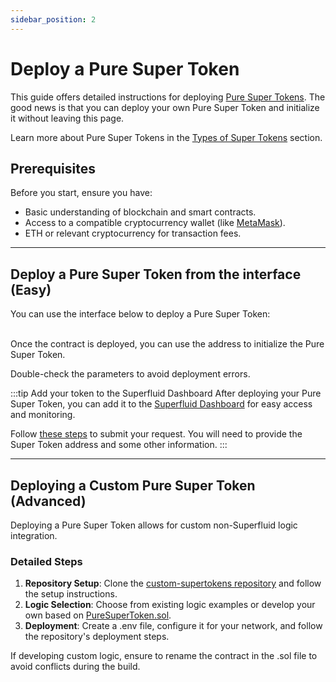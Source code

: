 ```yaml
---
sidebar_position: 2
---
```


# Deploy a Pure Super Token

This guide offers detailed instructions for deploying [Pure Super Tokens](/docs/protocol/super-tokens/overview#types-of-super-tokens).
The good news is that you can deploy your own Pure Super Token and initialize it without leaving this page.

<Admonition type="info">

Learn more about Pure Super Tokens in the [Types of Super Tokens](/docs/protocol/super-tokens/overview.mdx#types-of-super-tokens) section.

</Admonition>

## Prerequisites

Before you start, ensure you have:

- Basic understanding of blockchain and smart contracts.
- Access to a compatible cryptocurrency wallet (like [MetaMask](https://metamask.io/)).
- ETH or relevant cryptocurrency for transaction fees.

---
## Deploy a Pure Super Token from the interface (Easy)

You can use the interface below to deploy a Pure Super Token:
<PureSuperTokenDeployer/>

<br/>
Once the contract is deployed, you can use the address to initialize the Pure Super Token.
<PureSuperTokenInitializer/>

<br/>
<Admonition type="warning" title="Check Parameters">

Double-check the parameters to avoid deployment errors.

</Admonition>

:::tip Add your token to the Superfluid Dashboard
After deploying your Pure Super Token, you can add it to the [Superfluid Dashboard](https://dashboard.superfluid.finance/) for easy access and monitoring.

Follow [these steps](/docs/protocol/contribute/submit-token-dashboard) to submit your request. You will need to provide the Super Token address and some other information.
:::

---

## Deploying a Custom Pure Super Token (Advanced)

Deploying a Pure Super Token allows for custom non-Superfluid logic integration.

### Detailed Steps

1. **Repository Setup**: Clone the [custom-supertokens repository](https://github.com/superfluid-finance/custom-supertokens#setup) and follow the setup instructions.
2. **Logic Selection**: Choose from existing logic examples or develop your own based on [PureSuperToken.sol](https://github.com/superfluid-finance/custom-supertokens/blob/main/contracts/PureSuperToken.sol).
3. **Deployment**: Create a .env file, configure it for your network, and follow the repository's deployment steps.

<Admonition type="note" title="Custom Logic Caution">

If developing custom logic, ensure to rename the contract in the .sol file to avoid conflicts during the build.

</Admonition>

